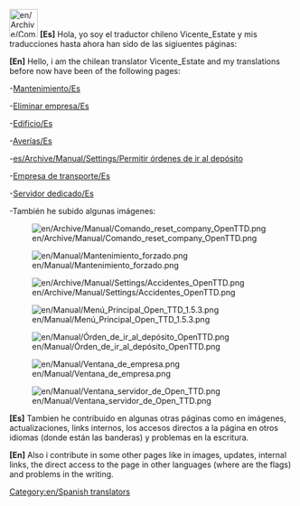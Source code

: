 {{Other Languages
es= User: Vicente_Estate
fr=
pt=
zh=
language_page=es
}}

[[File:en/Archive/Community/Users/Chile.jpeg|50px]] '''[Es]''' Hola, yo soy el traductor chileno Vicente_Estate y mis traducciones hasta ahora han sido de las sigiuentes páginas:

'''[En]''' Hello, i am the chilean translator Vicente_Estate and my translations before now have been of the following pages:

-[[es/Manual/Mantenimiento|Mantenimiento/Es]]

-[[es/Archive/Manual/Eliminar empresa|Eliminar empresa/Es]]

-[[es/Archive/Manual/Edificio|Edificio/Es]]

-[[es/Archive/Manual/Averías|Averías/Es]]

-[[es/Archive/Manual/Settings/Permitir órdenes de ir al depósito]]

-[[es/Manual/Empresa de transporte|Empresa de transporte/Es]]

-[[es/Manual/Servidor dedicado|Servidor dedicado/Es]]

-También he subido algunas imágenes:

[[File:en/Archive/Manual/Comando reset company OpenTTD.png]]

[[File:en/Manual/Mantenimiento forzado.png]]

[[File:en/Archive/Manual/Settings/Accidentes OpenTTD.png]]

[[File:en/Manual/Menú Principal Open TTD 1.5.3.png]]

[[File:en/Manual/Órden de ir al depósito OpenTTD.png]]

[[File:en/Manual/Ventana de empresa.png]] 

[[File:en/Manual/Ventana servidor de Open TTD.png]]

'''[Es]''' Tambien he contribuido en algunas otras páginas como en imágenes, actualizaciones, links internos, los accesos directos a la página en otros idiomas (donde están las banderas) y problemas en la escritura.

'''[En]''' Also i contribute in some other pages like in images, updates, internal links, the direct access to the page in other languages (where are the flags) and problems in the writing.


[[Category:en/Spanish translators]]